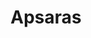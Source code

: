 ---
title: "Apsaras"
slug: "apsaras"
arcana: "Priestess"

image: "./Apsaras.jpg"

phys: ""
gun: ""
fire: "weak"
ice: "resist"
elec: "weak"
wind: ""
psy: ""
nuke: ""
bless: ""
curse: ""
---